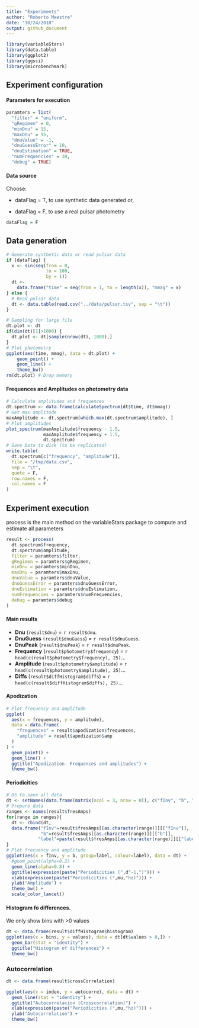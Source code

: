 ```yaml
---
title: "Experiments"
author: "Roberto Maestre"
date: "10/24/2018"
output: github_document
---
```


```r
library(variableStars)
library(data.table)
library(ggplot2)
library(ggsci)
library(microbenchmark)
```


## Experiment configuration

#### Parameters for execution

```r
paramters = list(
  "filter" = "uniform",
  "gRegimen" = 0,
  "minDnu" = 15,
  "maxDnu" = 95,
  "dnuValue" = -1,
  "dnuGuessError" = 10,
  "dnuEstimation" = TRUE,
  "numFrequencies" = 30,
  "debug" = TRUE)
```

#### Data source

Choose: 

 * dataFlag = T, to use synthetic data generated or,

 * dataFlag = F, to use a real pulsar photometry

```r
dataFlag = F
```

## Data generation


```r
# Generate synthetic data or read pulsar data
if (dataFlag) {
  x <- sin(seq(from = 0,
               to = 100,
               by = 1))
  dt <-
    data.frame("time" = seq(from = 1, to = length(x)), "mmag" = x)
} else {
  # Read pulsar data
  dt <- data.table(read.csv("../data/pulsar.tsv", sep = "\t"))
}

# Sampling for large file
dt.plot <- dt
if(dim(dt)[1]>1000) {
  dt.plot <- dt[sample(nrow(dt), 1000),]
}
# Plot photometry
ggplot(aes(time, mmag), data = dt.plot) +
    geom_point() +
    geom_line() +
    theme_bw()
rm(dt.plot) # Drop memory
```

#### Frequences and Amplitudes on photometry data

```r
# Calculate amplitudes and frequences
dt.spectrum <- data.frame(calculateSpectrum(dt$time, dt$mmag))
# Get max amplitude
maxAmplitude <- dt.spectrum[which.max(dt.spectrum$amplitude), ]
# Plot amplitudes
plot_spectrum(maxAmplitude$frequency - 1.5,
              maxAmplitude$frequency + 1.5,
              dt.spectrum)
# Save Data to disk (to be replicated)
write.table(
  dt.spectrum[c("frequency", "amplitude")],
  file = "/tmp/data.csv",
  sep = "\t",
  quote = F,
  row.names = F,
  col.names = F
)
```

##  Experiment execution

process is the main method on the variableStars package to compute and estimate all parameters

```r
result <- process(
  dt.spectrum$frequency,
  dt.spectrum$amplitude,
  filter = paramters$filter,
  gRegimen = paramters$gRegimen,
  minDnu = paramters$minDnu,
  maxDnu = paramters$maxDnu,
  dnuValue = paramters$dnuValue,
  dnuGuessError = paramters$dnuGuessError,
  dnuEstimation = paramters$dnuEstimation,
  numFrequencies = paramters$numFrequencies,
  debug = paramters$debug
)
```

#### Main results

* **Dnu** (```result$dnu```) = `r result$dnu`.
* **DnuGuess** ```(result$dnuGuess```) = `r result$dnuGuess`.
* **DnuPeak** (```result$dnuPeak```) = `r result$dnuPeak`.
* **Frequency** (```result$photometry$frequency```) = `r head(c(result$photometry$frequency), 25)`...
* **Amplitude** (```result$photometry$amplitude```) = `r head(c(result$photometry$amplitude), 25)`...
* **Diffs** (```result$diffHistogram$diffs```) = `r head(c(result$diffHistogram$diffs), 25)`...

#### Apodization


```r
# Plot frecuency and amplitude
ggplot(
  aes(x = frequences, y = amplitude),
  data = data.frame(
    "frequences" = result$apodization$frequences,
    "amplitude" = result$apodization$amp
  )
) +
  geom_point() +
  geom_line() +
  ggtitle("Apodization- Frequences and amplitudes") +
  theme_bw()
```

#### Periodicities

```r
# DS to save all data
dt <- setNames(data.frame(matrix(ncol = 3, nrow = 0)), c("fInv", "b", "label"))
# Prepare data
ranges <- names(result$fresAmps)
for(range in ranges){
  dt <- rbind(dt, 
  data.frame("fInv"=result$fresAmps[[as.character(range)]][["fInv"]],
             "b"=result$fresAmps[[as.character(range)]][["b"]],
            "label"=paste(result$fresAmps[[as.character(range)]][["label"]]," freqs")))
}
# Plot frecuency and amplitude
ggplot(aes(x = fInv, y = b, group=label, colour=label), data = dt) +
  #geom_point(alpha=0.2) +
  geom_line(alpha=0.8) +
  ggtitle(expression(paste("Periodicities (",d^-1,")"))) +
  xlab(expression(paste("Periodicities (",mu,"hz)"))) +
  ylab("Amplitude") +
  theme_bw() + 
  scale_color_lancet()
```

####  Histogram fo differences. 

We only show bins with >0 values


```r
dt <- data.frame(result$diffHistogram$histogram)
ggplot(aes(x = bins, y = values), data = dt[dt$values > 0,]) +
  geom_bar(stat = "identity") +
  ggtitle("Histogram of differences") +
  theme_bw()
```


### Autocorrelation

```r
dt <- data.frame(result$crossCorrelation)

ggplot(aes(x = index, y = autocorre), data = dt) +
  geom_line(stat = "identity") +
  ggtitle("Autocorrelacion (Crosscorrelation)") +
  xlab(expression(paste("Periodicities (",mu,"hz)"))) +
  ylab("Autocorrelation") +
  theme_bw()
```



